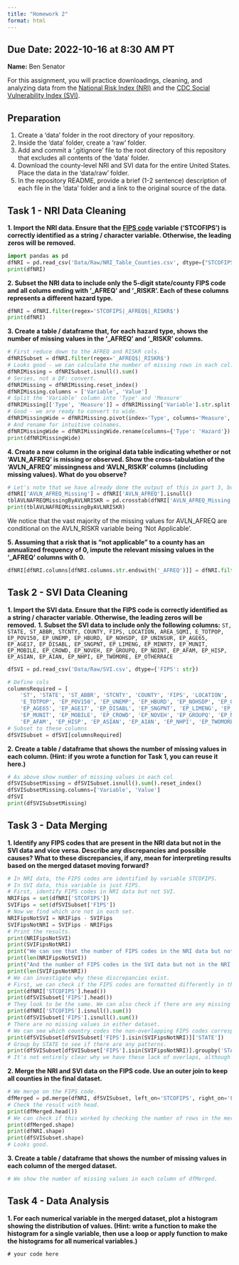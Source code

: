 ```yaml
---
title: "Homework 2"
format: html
---
```


__Due Date:__ 2022-10-16 at 8:30 AM PT
---

__Name:__ Ben Senator

For this assignment, you will practice downloadings, cleaning, and analyzing data from the [National Risk Index (NRI)](https://hazards.fema.gov/nri/) and the [CDC Social Vulnerability Index (SVI)](https://www.atsdr.cdc.gov/placeandhealth/svi/index.html).

## Preparation

1. Create a 'data' folder in the root directory of your repository.
1. Inside the 'data' folder, create a 'raw' folder.
1. Add and commit a '.gitignore' file to the root directory of this repository that excludes all contents of the 'data' folder.
1. Download the county-level NRI and SVI data for the entire United States. Place the data in the 'data/raw' folder.
1. In the repository README, provide a brief (1-2 sentence) description of each file in the 'data' folder and a link to the original source of the data.

## Task 1 - NRI Data Cleaning

__1. Import the NRI data. Ensure that the [FIPS code](https://en.wikipedia.org/wiki/Federal_Information_Processing_Standard_state_code) variable ('STCOFIPS') is correctly identified as a string / character variable. Otherwise, the leading zeros will be removed.__

```python
import pandas as pd
dfNRI = pd.read_csv('Data/Raw/NRI_Table_Counties.csv', dtype={"STCOFIPS": str})
print(dfNRI)
```

__2. Subset the NRI data to include only the 5-digit state/county FIPS code and all colums ending with '\_AFREQ' and '\_RISKR'. Each of these columns represents a different hazard type.__

```python
dfNRI = dfNRI.filter(regex='STCOFIPS|_AFREQ$|_RISKR$')
print(dfNRI)
```

__3. Create a table / dataframe that, for each hazard type, shows the number of missing values in the '\_AFREQ' and '\_RISKR' columns.__

```python
# First reduce down to the AFREQ and RISKR cols.
dfNRISubset = dfNRI.filter(regex='_AFREQ$|_RISKR$')
# Looks good - we can calculate the number of missing rows in each col.
dfNRIMissing = dfNRISubset.isnull().sum()
# Series, not a DF: convert.
dfNRIMissing = dfNRIMissing.reset_index()
dfNRIMissing.columns = ['Variable', 'Value']
# Split the 'Variable' column into 'Type' and 'Measure'
dfNRIMissing[['Type', 'Measure']] = dfNRIMissing['Variable'].str.split('_', expand=True)
# Good - we are ready to convert to wide.
dfNRIMissingWide = dfNRIMissing.pivot(index='Type', columns='Measure', values = 'Value').reset_index()
# And rename for intuitive colnames.
dfNRIMissingWide = dfNRIMissingWide.rename(columns={'Type': 'Hazard'})
print(dfNRIMissingWide)
```

__4. Create a new column in the original data table indicating whether or not 'AVLN_AFREQ' is missing or observed. Show the cross-tabulation of the 'AVLN_AFREQ' missingness and 'AVLN_RISKR' columns (including missing values). What do you observe?__
```python
# Let's note that we have already done the output of this in part 3, but we will also create the requested missing indicator here.
dfNRI['AVLN_AFREQ_Missing'] = dfNRI['AVLN_AFREQ'].isnull()
tblAVLNAFREQMissingByAVLNRISKR = pd.crosstab(dfNRI['AVLN_AFREQ_Missing'], dfNRI['AVLN_RISKR'], dropna=False)
print(tblAVLNAFREQMissingByAVLNRISKR)
```

We notice that the vast majority of the missing values for AVLN_AFREQ are conditional on the AVLN_RISKR variable being 'Not Applicable'.

__5. Assuming that a risk that is "not applicable" to a county has an annualized frequency of 0, impute the relevant missing values in the '\_AFREQ' columns with 0.__

```python
dfNRI[dfNRI.columns[dfNRI.columns.str.endswith('_AFREQ')]] = dfNRI.filter(regex='_AFREQ$').fillna(0)
```

## Task 2 - SVI Data Cleaning

__1. Import the SVI data. Ensure that the FIPS code is correctly identified as a string / character variable. Otherwise, the leading zeros will be removed.__
__1. Subset the SVI data to include only the following columns:__
`ST, STATE, ST_ABBR, STCNTY, COUNTY, FIPS, LOCATION, AREA_SQMI, E_TOTPOP, EP_POV150, EP_UNEMP, EP_HBURD, EP_NOHSDP, EP_UNINSUR, EP_AGE65, EP_AGE17, EP_DISABL, EP_SNGPNT, EP_LIMENG, EP_MINRTY, EP_MUNIT, EP_MOBILE, EP_CROWD, EP_NOVEH, EP_GROUPQ, EP_NOINT, EP_AFAM, EP_HISP, EP_ASIAN, EP_AIAN, EP_NHPI, EP_TWOMORE, EP_OTHERRACE`

```python
dfSVI = pd.read_csv('Data/Raw/SVI.csv', dtype={'FIPS': str})
```

```python
# Define cols
columnsRequired = [
    'ST', 'STATE', 'ST_ABBR', 'STCNTY', 'COUNTY', 'FIPS', 'LOCATION', 'AREA_SQMI', 
    'E_TOTPOP', 'EP_POV150', 'EP_UNEMP', 'EP_HBURD', 'EP_NOHSDP', 'EP_UNINSUR', 
    'EP_AGE65', 'EP_AGE17', 'EP_DISABL', 'EP_SNGPNT', 'EP_LIMENG', 'EP_MINRTY', 
    'EP_MUNIT', 'EP_MOBILE', 'EP_CROWD', 'EP_NOVEH', 'EP_GROUPQ', 'EP_NOINT', 
    'EP_AFAM', 'EP_HISP', 'EP_ASIAN', 'EP_AIAN', 'EP_NHPI', 'EP_TWOMORE', 'EP_OTHERRACE']
# Subset to these columns
dfSVISubset = dfSVI[columnsRequired]
```

__2. Create a table / dataframe that shows the number of missing values in each column.
(Hint: if you wrote a function for Task 1, you can reuse it here.)__

```python
# As above show number of missing values in each col
dfSVISubsetMissing = dfSVISubset.isnull().sum().reset_index()
dfSVISubsetMissing.columns=['Variable', 'Value']
dfSVI
print(dfSVISubsetMissing)
```

## Task 3 - Data Merging
__1. Identify any FIPS codes that are present in the NRI data but not in the SVI data and vice versa. Describe any discrepancies and possible causes? What to these discrepancies, if any, mean for interpreting results based on the merged dataset moving forward?__

```python
# In NRI data, the FIPS codes are identified by variable STCOFIPS.
# In SVI data, this variable is just FIPS.
# First, identify FIPS codes in NRI data but not SVI.
NRIFips = set(dfNRI['STCOFIPS'])
SVIFips = set(dfSVISubset['FIPS'])
# Now we find which are not in each set.
NRIFipsNotSVI = NRIFips - SVIFips
SVIFipsNotNRI = SVIFips - NRIFips
# Print the results.
print(NRIFipsNotSVI)
print(SVIFipsNotNRI)
print("We can see that the number of FIPS codes in the NRI data but not in the SVI data is:")
print(len(NRIFipsNotSVI))
print("And the number of FIPS codes in the SVI data but not in the NRI data is:")
print(len(SVIFipsNotNRI))
# We can investigate why these discrepancies exist.
# First, we can check if the FIPS codes are formatted differently in the two datasets.
print(dfNRI['STCOFIPS'].head())
print(dfSVISubset['FIPS'].head())
# They look to be the same. We can also check if there are any missing values in the FIPS columns.
print(dfNRI['STCOFIPS'].isnull().sum())
print(dfSVISubset['FIPS'].isnull().sum())
# There are no missing values in either dataset.
# We can see which country codes the non-overlapping FIPS codes correspond to, to check if these are non-overlapping in a way that relates to their country. Use the STATE variable for this, and only on the SVI data because we don't have the STATE variable in the NRI data.
print(dfSVISubset[dfSVISubset['FIPS'].isin(SVIFipsNotNRI)]['STATE'])
# Group by STATE to see if there are any patterns.
print(dfSVISubset[dfSVISubset['FIPS'].isin(SVIFipsNotNRI)].groupby('STATE').size())
# It's not entirely clear why we have these lack of overlaps, although we do see that Connecticut has a large number of non-overlapping FIPS codes (9). There may be some state-level problems.
```

__2. Merge the NRI and SVI data on the FIPS code. Use an outer join to keep all counties in the final dataset.__

```python
# We merge on the FIPS code.
dfMerged = pd.merge(dfNRI, dfSVISubset, left_on='STCOFIPS', right_on='FIPS', how='outer')
# Check the result with head.
print(dfMerged.head())
# We can check if this worked by checking the number of rows in the merged dataset against the number of rows in the original datasets.
print(dfMerged.shape)
print(dfNRI.shape)
print(dfSVISubset.shape)
# Looks good.
```

__3. Create a table / dataframe that shows the number of missing values in each column of the merged dataset.__

```python
# We show the number of missing values in each column of dfMerged.

```

## Task 4 - Data Analysis

__1. For each numerical variable in the merged dataset, plot a histogram showing the distribution of values.
(Hint: write a function to make the histogram for a single variable, then use a loop or apply function to make the histograms for all numerical variables.)__

```
# your code here
```
